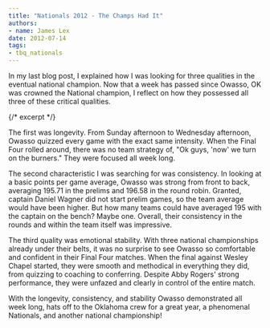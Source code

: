 ```yaml
---
title: "Nationals 2012 - The Champs Had It"
authors:
- name: James Lex
date: 2012-07-14
tags:
- tbq_nationals
---
```


In my last blog post, I explained how I was looking for three qualities in the eventual national champion. Now that a week has passed since Owasso, OK was crowned the National champion, I reflect on how they possessed all three of these critical qualities.

{/* excerpt */}

The first was longevity. From Sunday afternoon to Wednesday afternoon, Owasso quizzed every game with the exact same intensity. When the Final Four rolled around, there was no team strategy of, "Ok guys, 'now' we turn on the burners." They were focused all week long.

The second characteristic I was searching for was consistency. In looking at a basic points per game average, Owasso was strong from front to back, averaging 195.71 in the prelims and 196.58 in the round robin. Granted, captain Daniel Wagner did not start prelim games, so the team average would have been higher. But how many teams could have averaged 195 with the captain on the bench? Maybe one. Overall, their consistency in the rounds and within the team itself was impressive.

The third quality was emotional stability. With three national championships already under their belts, it was no surprise to see Owasso so comfortable and confident in their Final Four matches. When the final against Wesley Chapel started, they were smooth and methodical in everything they did, from quizzing to coaching to conferring. Despite Abby Rogers' strong performance, they were unfazed and clearly in control of the entire match.

With the longevity, consistency, and stability Owasso demonstrated all week long, hats off to the Oklahoma crew for a great year, a phenomenal Nationals, and another national championship!
